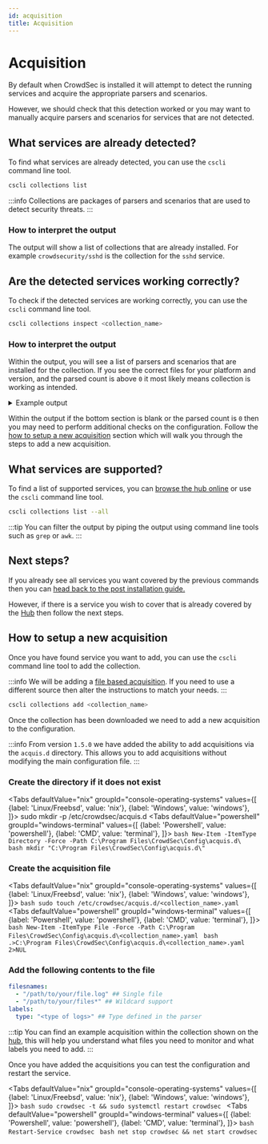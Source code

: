 ```yaml
---
id: acquisition
title: Acquisition
---
```



# Acquisition

By default when CrowdSec is installed it will attempt to detect the running services and acquire the appropriate parsers and scenarios.

However, we should check that this detection worked or you may want to manually acquire parsers and scenarios for services that are not detected.

## What services are already detected?

To find what services are already detected, you can use the `cscli` command line tool.

```bash
cscli collections list
```

:::info
Collections are packages of parsers and scenarios that are used to detect security threats.
:::

### How to interpret the output

The output will show a list of collections that are already installed. For example `crowdsecurity/sshd` is the collection for the `sshd` service.

## Are the detected services working correctly?

To check if the detected services are working correctly, you can use the `cscli` command line tool.

```bash
cscli collections inspect <collection_name>
```

### How to interpret the output

Within the output, you will see a list of parsers and scenarios that are installed for the collection. If you see the correct files for your platform and version, and the parsed count is above `0` it most likely means collection is working as intended.

<details>

<summary>Example output</summary>

```bash title="See highlighted lines at bottom"
type: collections
name: crowdsecurity/iptables
file_name: iptables.yaml
description: 'iptables support : logs and port-scans detection scenarios'
author: crowdsecurity
path: collections/crowdsecurity/iptables.yaml
version: "0.2"
parsers:
- crowdsecurity/iptables-logs
scenarios:
- crowdsecurity/iptables-scan-multi_ports
contexts:
- crowdsecurity/firewall_base
local_path: /etc/crowdsec/collections/iptables.yaml
local_version: "0.2"
local_hash: d59e4198c2b88cccb6f9da9f9375348a1835d7f5a933d7452693ad0321ef1282
installed: true
downloaded: true
uptodate: true
tainted: false
belongs_to_collections:
- crowdsecurity/unifi
local: false

# highlight-start
Current metrics:

- (Parser) crowdsecurity/iptables-logs:
╭────────────────────────┬──────┬────────┬──────────╮
│        Parsers         │ Hits │ Parsed │ Unparsed │
├────────────────────────┼──────┼────────┼──────────┤
│ file:/var/log/kern.log │ 45   │ 45     │ 0        │
├────────────────────────┼──────┼────────┼──────────┤
│ file:/var/log/syslog   │ 45   │ 45     │ 0        │
╰────────────────────────┴──────┴────────┴──────────╯

- (Scenario) crowdsecurity/iptables-scan-multi_ports:
╭───────────────┬───────────┬──────────────┬────────┬─────────╮
│ Current Count │ Overflows │ Instantiated │ Poured │ Expired │
├───────────────┼───────────┼──────────────┼────────┼─────────┤
│ 0             │ 0         │ 38           │ 38     │ 38      │
╰───────────────┴───────────┴──────────────┴────────┴─────────╯
# highlight-end
```

</details>

Within the output if the bottom section is blank or the parsed count is `0` then you may need to perform additional checks on the configuration. Follow the [how to setup a new acquisition](#how-to-setup-a-new-acquisition) section which will walk you through the steps to add a new acquisition.

## What services are supported?

To find a list of supported services, you can [browse the hub online](https://hub.crowdsec.net/) or use the `cscli` command line tool.

```bash
cscli collections list --all
```

:::tip
You can filter the output by piping the output using command line tools such as `grep` or `awk`.
:::

## Next steps?

If you already see all services you want covered by the previous commands then you can [head back to the post installation guide.](/getting_started/next_steps.md)

However, if there is a service you wish to cover that is already covered by the [Hub](https://hub.crowdsec.net/) then follow the next steps.

## How to setup a new acquisition

Once you have found service you want to add, you can use the `cscli` command line tool to add the collection.

:::info
We will be adding a [file based acquisition](/docs/next/data_sources/file). If you need to use a different source then alter the instructions to match your needs.
:::

```bash
cscli collections add <collection_name>
```

Once the collection has been downloaded we need to add a new acquisition to the configuration.

:::info
From version `1.5.0` we have added the ability to add acquisitions via the `acquis.d` directory. This allows you to add acquisitions without modifying the main configuration file.
:::

### Create the directory if it does not exist

<Tabs
  defaultValue="nix"
  groupId="console-operating-systems"
  values={[
    {label: 'Linux/Freebsd', value: 'nix'},
    {label: 'Windows', value: 'windows'},
  ]}>
  <TabItem value="nix">
    <CodeBlock className="language-bash">sudo mkdir -p /etc/crowdsec/acquis.d</CodeBlock>
  </TabItem>
  <TabItem value="windows">
        <Tabs
    defaultValue="powershell"
    groupId="windows-terminal"
    values={[
      {label: 'Powershell', value: 'powershell'},
      {label: 'CMD', value: 'terminal'},
    ]}>
      <TabItem value="powershell">
          ```bash
          New-Item -ItemType Directory -Force -Path C:\Program Files\CrowdSec\Config\acquis.d\
          ```
      </TabItem>
      <TabItem value="terminal">
          ```bash
          mkdir "C:\Program Files\CrowdSec\Config\acquis.d\"
          ```
      </TabItem>
    </Tabs>
  </TabItem>
</Tabs>

### Create the acquisition file

<Tabs
  defaultValue="nix"
  groupId="console-operating-systems"
  values={[
    {label: 'Linux/Freebsd', value: 'nix'},
    {label: 'Windows', value: 'windows'},
  ]}>
  <TabItem value="nix">
    ```bash
    sudo touch /etc/crowdsec/acquis.d/<collection_name>.yaml
    ```
  </TabItem>
  <TabItem value="windows">
        <Tabs
    defaultValue="powershell"
    groupId="windows-terminal"
    values={[
      {label: 'Powershell', value: 'powershell'},
      {label: 'CMD', value: 'terminal'},
    ]}>
      <TabItem value="powershell">
          ```bash
          New-Item -ItemType File -Force -Path C:\Program Files\CrowdSec\Config\acquis.d\<collection_name>.yaml
          ```
      </TabItem>
      <TabItem value="terminal">
          ```bash
          .>C:\Program Files\CrowdSec\Config\acquis.d\<collection_name>.yaml 2>NUL
          ```
      </TabItem>
    </Tabs>
  </TabItem>
</Tabs>

### Add the following contents to the file

```yaml title="<collection_name>.yaml"
filesnames:
  - "/path/to/your/file.log" ## Single file
  - "/path/to/your/files*" ## Wildcard support
labels:
  type: "<type of logs>" ## Type defined in the parser
```

:::tip
You can find an example acquisition within the collection shown on the [hub](https://hub.crowdsec.net/), this will help you understand what files you need to monitor and what labels you need to add.
:::

Once you have added the acquisitions you can test the configuration and restart the service.

<Tabs
  defaultValue="nix"
  groupId="console-operating-systems"
  values={[
    {label: 'Linux/Freebsd', value: 'nix'},
    {label: 'Windows', value: 'windows'},
  ]}>
  <TabItem value="nix">
    ```bash
    sudo crowdsec -t && sudo systemctl restart crowdsec
    ```
  </TabItem>
  <TabItem value="windows">
      <Tabs
    defaultValue="powershell"
    groupId="windows-terminal"
    values={[
      {label: 'Powershell', value: 'powershell'},
      {label: 'CMD', value: 'terminal'},
    ]}>
      <TabItem value="powershell">
          ```bash
          Restart-Service crowdsec
          ```
      </TabItem>
      <TabItem value="terminal">
          ```bash
          net stop crowdsec && net start crowdsec
          ```
      </TabItem>
    </Tabs>
  </TabItem>
</Tabs>
